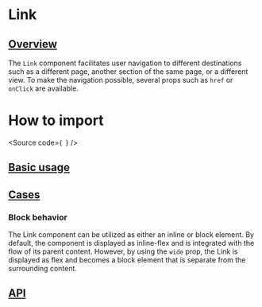 

<Meta of={Stories} />

# Link

## [Overview](#overview)

The `Link` component facilitates user navigation to different destinations such as a different page, another section of the same page, or a different view.
To make the navigation possible, several props such as `href` or `onClick` are available.

# How to import

<Source
  code={`
`}
/>

## [Basic usage](#basic-usage)

<Canvas of={Stories.Base} />

## [Cases](#cases)

### Block behavior

The Link component can be utilized as either an inline or block element.
By default, the component is displayed as inline-flex and is integrated with the flow of its parent content.
However, by using the `wide` prop, the Link is displayed as flex and becomes a block element that is separate from the surrounding content.

<Canvas of={CaseStories.Base} />

## [API](#api)

<ArgTypes of={Stories} />
